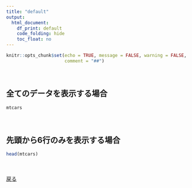 ---
title: "default"
output: 
  html_document:
    df_print: default
    code_folding: hide
    toc_float: no
---

```{r setup, include=FALSE}
knitr::opts_chunk$set(echo = TRUE, message = FALSE, warning = FALSE,
                      comment = "##")
```

　  

## 全てのデータを表示する場合
```{r}
mtcars
```

　  

## 先頭から6行のみを表示する場合
```{r}
head(mtcars)
```

　  

[戻る](../rmd_table.html#default)